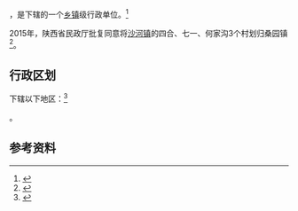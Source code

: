 {{中国乡级行政区|61/07/24/105/000}}

'''{{PAGENAMEBASE}}'''，是{{PRC admin/fullname|61/07/24/105/000|3}}下辖的一个[[乡镇|乡镇]]级行政单位。<ref>{{PRC admin/ref sgc|{{PRC admin/parent|61/07/24/105/000}}}}</ref>

2015年，陕西省民政厅批复同意将[[沙河镇_(西乡县)|沙河镇]]的四合、七一、何家沟3个村划归桑园镇<ref>{{Cite web |url=http://shaanxi.mca.gov.cn/article/mzyw1/201507/20150700841888.shtml |title=陕西省民政厅关于陕西省乡镇行政区划调整的公告 |access-date=2017-09-14 |archive-url=https://web.archive.org/web/20170914220400/http://shaanxi.mca.gov.cn/article/mzyw1/201507/20150700841888.shtml |archive-date=2017-09-14 |dead-url=yes }}</ref>。

== 行政区划 ==

{{PAGENAMEBASE}}下辖以下地区：<ref>{{PRC admin/ref sgc|61/07/24/105/000}}</ref>

{{PRC admin/children|61/07/24/105/000}}。

== 参考资料 ==

{{reflist}}

{{行政区划小作品}}
{{PRC admin/navcat|61/07/24/105/000}}